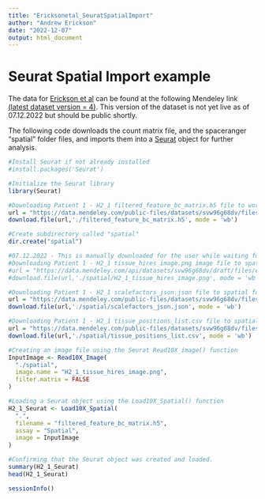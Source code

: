```yaml
---
title: "Ericksonetal_SeuratSpatialImport"
author: "Andrew Erickson"
date: "2022-12-07"
output: html_document
---
```


# Seurat Spatial Import example

The data for [Erickson et al](https://www.nature.com/articles/s41586-022-05023-2) can be found at the following Mendeley link [(latest dataset version = 4)](https://data.mendeley.com/datasets/svw96g68dv/4). This version of the dataset is not yet live as of 07.12.2022 but should be public shortly.

The following code downloads the count matrix file, and the spaceranger "spatial" folder files, and imports them into a [Seurat](https://satijalab.org/seurat/index.html) object for further analysis.

```r
#Install Seurat if not already installed
#install.packages('Seurat')

#Initialize the Seurat library
library(Seurat)

#Downloading Patient 1 - H2_1 filtered_feature_bc_matrix.h5 file to working folder
url = "https://data.mendeley.com/public-files/datasets/svw96g68dv/files/8b69170c-6c07-4e69-abf2-35fade0f5e2c/file_downloaded"
download.file(url,'./filtered_feature_bc_matrix.h5', mode = 'wb')

#Create subdirectory called "spatial"
dir.create("spatial")

#07.12.2022 - This is manually downloaded for the user while waiting for Mendeley updates to be pushed
#Downloading Patient 1 - H2_1 tissue_hires_image.png image file to spatial folder
#url = "https://data.mendeley.com/api/datasets/svw96g68dv/draft/files/e1399690-dc45-43e5-ae39-7a065bf7d34e/file_downloaded"
#download.file(url,'./spatial/H2_1_tissue_hires_image.png', mode = 'wb')

#Downloading Patient 1 - H2_1 scalefactors_json.json file to spatial folder
url = "https://data.mendeley.com/public-files/datasets/svw96g68dv/files/06eb7410-a6a3-4ea9-a364-c6a734a22169/file_downloaded"
download.file(url,'./spatial/scalefactors_json.json', mode = 'wb')

#Downloading Patient 1 - H2_1 tissue_positions_list.csv file to spatial folder
url = "https://data.mendeley.com/public-files/datasets/svw96g68dv/files/e028d330-142b-4d8b-b32d-9114b5c48421/file_downloaded"
download.file(url,'./spatial/tissue_positions_list.csv', mode = 'wb')

#Creating an image file using the Seurat Read10X_image() function
InputImage <- Read10X_Image(
  "./spatial",
  image.name = "H2_1_tissue_hires_image.png",
  filter.matrix = FALSE
)

#Loading a Seurat object using the Load10X_Spatial() function
H2_1_Seurat <- Load10X_Spatial(
  ".",
  filename = "filtered_feature_bc_matrix.h5",
  assay = "Spatial",
  image = InputImage
)

#Confirming that the Seurat object was created and loaded.  
summary(H2_1_Seurat)
head(H2_1_Seurat)

sessionInfo()
```
